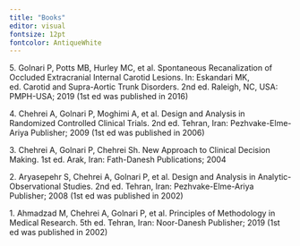 ```yaml
---
title: "Books"
editor: visual
fontsize: 12pt
fontcolor: AntiqueWhite
---
```


5\. Golnari P, Potts MB, Hurley MC, et al. Spontaneous Recanalization of Occluded Extracranial Internal Carotid Lesions. In: Eskandari MK, ed. Carotid and Supra-Aortic Trunk Disorders. 2nd ed. Raleigh, NC, USA: PMPH-USA; 2019 (1st ed was published in 2016)

4\. Chehrei A, Golnari P, Moghimi A, et al. Design and Analysis in Randomized Controlled Clinical Trials. 2nd ed. Tehran, Iran: Pezhvake-Elme-Ariya Publisher; 2009 (1st ed was published in 2006)

3\. Chehrei A, Golnari P, Chehrei Sh. New Approach to Clinical Decision Making. 1st ed. Arak, Iran: Fath-Danesh Publications; 2004

2\. Aryasepehr S, Chehrei A, Golnari P, et al. Design and Analysis in Analytic-Observational Studies. 2nd ed. Tehran, Iran: Pezhvake-Elme-Ariya Publisher; 2008 (1st ed was published in 2002)

1\. Ahmadzad M, Chehrei A, Golnari P, et al. Principles of Methodology in Medical Research. 5th ed. Tehran, Iran: Noor-Danesh Publisher; 2019 (1st ed was published in 2002)

